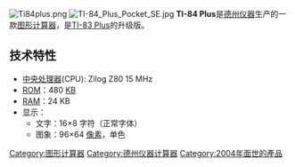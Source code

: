 [[File:Ti84plus.png|thumb]]
[[File:TI-84_Plus_Pocket_SE.jpg|thumb]]
'''TI-84 Plus'''是[[德州仪器|德州仪器]]生产的一款[[图形计算器|图形计算器]]，是[[TI-83_Plus|TI-83 Plus]]的升级版。
== 技术特性 ==
* [[中央处理器|中央处理器]](CPU): Zilog Z80 15 MHz
* [[ROM|ROM]]：480 [[千字节|KB]] 
* [[隨機存取記憶體|RAM]]：24 KB 
*显示：
**文字：16×8 字符（正常字体）
**图象：96×64 [[像素|像素]]，单色
{{TI-calc}}


[[Category:图形计算器|Category:图形计算器]]
[[Category:德州仪器计算器|Category:德州仪器计算器]]
[[Category:2004年面世的產品|Category:2004年面世的產品]]